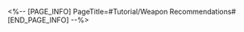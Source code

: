 <%-- [PAGE_INFO]
PageTitle=#Tutorial/Weapon Recommendations#
[END_PAGE_INFO] --%>
{{Tutorial
|sort      = 834201
|title     = Weapon Recommendations
|subtitle  = 
|type      = 
|about     = 
|image1    = Tutorial Weapon Recommendations 1.png{{subst:void|<!--$UPLOAD:<<SpriteOutput/TutorialPic/TutorialPage_834201.png>-<Tutorial Weapon Recommendations 1.png>-<Tutorial Files>>-->}}
|text1     = This Stage's Initial Weapon: {{Color|h|nobold=1|Spear of Eternal Ice}}<br />Spear of Eternal Ice fires icy spears at the enemy with the highest HP after allies hit a certain number of enemies.<br />Prioritize the upgrade of the initial {{Color|h|nobold=1|weapon level}} and obtain their {{Color|h|nobold=1|resonant accessories}} to ascend your weapon to a {{Color|h|nobold=1|legendary weapon}}!
|image2    = Tutorial Weapon Recommendations 2.png{{subst:void|<!--$UPLOAD:<<SpriteOutput/TutorialPic/TutorialPage_834202.png>-<Tutorial Weapon Recommendations 2.png>-<Tutorial Files>>-->}}
|text2     = Weapons Combination Recommendations<br />Ice-Quantum Type: Spear of Eternal Ice, Waning Selenic Chakram, and New Moon's Oath<br />Twin Weapons: New Moon's Oath and Solar Symbol<br />Relevant Accessories: Evergreen Spring (Enhanced Ice and Quantum DMG) and Evernight Shield (Enhanced Number of Shots)
|image3    = Tutorial Weapon Recommendations 3.png{{subst:void|<!--$UPLOAD:<<SpriteOutput/TutorialPic/TutorialPage_834203.png>-<Tutorial Weapon Recommendations 3.png>-<Tutorial Files>>-->}}
|text3     = Twin Weapons is a type of powerful and special Legendary Weapon.<br />Two max-level weapons are required to evolve Twin Weapons, not a max-level weapon and accessory.<br />Twin Weapons "Crest of Sol and Lune" = Lv. 8 Solar Symbol + Lv. 8 New Moon's Oath.
}}